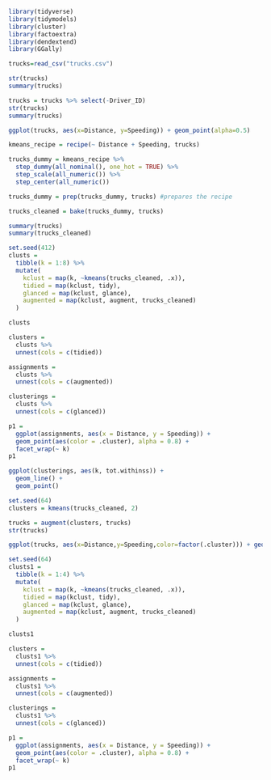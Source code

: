 ```{r, include = FALSE}
library(tidyverse)
library(tidymodels)
library(cluster)
library(factoextra)
library(dendextend)
library(GGally)
```

```{r}
trucks=read_csv("trucks.csv")
```

```{r}
str(trucks)
summary(trucks)
```

```{r}
trucks = trucks %>% select(-Driver_ID)
str(trucks)
summary(trucks)
```

```{r}
ggplot(trucks, aes(x=Distance, y=Speeding)) + geom_point(alpha=0.5)
```


```{r}
kmeans_recipe = recipe(~ Distance + Speeding, trucks) 

trucks_dummy = kmeans_recipe %>% 
  step_dummy(all_nominal(), one_hot = TRUE) %>%
  step_scale(all_numeric()) %>%
  step_center(all_numeric()) 

trucks_dummy = prep(trucks_dummy, trucks) #prepares the recipe

trucks_cleaned = bake(trucks_dummy, trucks)
```

```{r}
summary(trucks)
summary(trucks_cleaned)
```

```{r}
set.seed(412)
clusts = 
  tibble(k = 1:8) %>%
  mutate(
    kclust = map(k, ~kmeans(trucks_cleaned, .x)),
    tidied = map(kclust, tidy),
    glanced = map(kclust, glance),
    augmented = map(kclust, augment, trucks_cleaned)
  )

clusts
```

```{r}
clusters = 
  clusts %>%
  unnest(cols = c(tidied))

assignments = 
  clusts %>% 
  unnest(cols = c(augmented))

clusterings = 
  clusts %>%
  unnest(cols = c(glanced))
```

```{r}
p1 = 
  ggplot(assignments, aes(x = Distance, y = Speeding)) +
  geom_point(aes(color = .cluster), alpha = 0.8) + 
  facet_wrap(~ k)
p1
```
```{r}
ggplot(clusterings, aes(k, tot.withinss)) +
  geom_line() +
  geom_point()
```

```{r}
set.seed(64)
clusters = kmeans(trucks_cleaned, 2)
```

```{r}
trucks = augment(clusters, trucks)
str(trucks)
```

```{r}
ggplot(trucks, aes(x=Distance,y=Speeding,color=factor(.cluster))) + geom_point()
```

```{r}
set.seed(64)
clusts1 = 
  tibble(k = 1:4) %>%
  mutate(
    kclust = map(k, ~kmeans(trucks_cleaned, .x)),
    tidied = map(kclust, tidy),
    glanced = map(kclust, glance),
    augmented = map(kclust, augment, trucks_cleaned)
  )

clusts1
```

```{r}
clusters = 
  clusts1 %>%
  unnest(cols = c(tidied))

assignments = 
  clusts1 %>% 
  unnest(cols = c(augmented))

clusterings = 
  clusts1 %>%
  unnest(cols = c(glanced))
```

```{r}
p1 = 
  ggplot(assignments, aes(x = Distance, y = Speeding)) +
  geom_point(aes(color = .cluster), alpha = 0.8) + 
  facet_wrap(~ k)
p1
```

